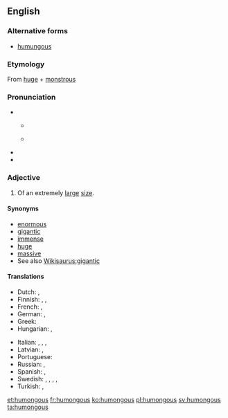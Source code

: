 ==English==

===Alternative forms===
* [[humungous]]

===Etymology===
From [[huge]] + [[monstrous]]

===Pronunciation===
* {{IPA|/ˌhjuːˈmʌŋɡəs/|lang=en}}
** {{a|Northern England}} {{IPA|[çju̟ːˈmʊŋɡəs]|lang=en}}
** {{a|Southern England}} {{IPA|[ˌçju̟ːˈmɐŋɡəs]|lang=en}}
* {{audio|en-us-humongous.ogg|Audio (US)|lang=en}}
* {{rhymes|ʌŋɡəs|lang=en}}

===Adjective===
{{en-adj}}

# {{context|informal|lang=en}} Of an extremely [[large]] [[size]].

====Synonyms====
* [[enormous]]
* [[gigantic]]
* [[immense]]
* [[huge]]
* [[massive]]
* See also [[Wikisaurus:gigantic]]

====Translations====
{{trans-top|extremely large}}
* Dutch: {{t+|nl|enorm}}, {{t+|nl|gigantisch}}
* Finnish: {{t+|fi|valtava}}, {{t+|fi|suunnaton}}, {{t|fi|jättimäinen}}
* French: {{t+|fr|gigantesque}}, {{t+|fr|énorme}}
* German: {{t+|de|riesig}}, {{t+|de|gigantisch}}
* Greek: {{t+|el|θεόρατος}}
* Hungarian: {{t+|hu|óriási}}, {{t+|hu|hatalmas}}
{{trans-mid}}
* Italian: {{t|it|gigantesco}}, {{t+|it|enorme}}, {{t|it|disumano}}, {{t+|it|mastodontico}}
* Latvian: {{t|lv|milzīgs}}, {{t|lv|gigantisks}}
* Portuguese: {{t+|pt|gigantesco}}
* Russian: {{t+|ru|огро́мный}}, {{t+|ru|гигантский}}
* Spanish: {{t+|es|gigante}}, {{t+|es|enorme}}
* Swedish: {{t+|sv|gigantisk}}, {{t+|sv|enorm}}, {{t|sv|mastodontisk}}, {{t+|sv|jättelik}}, {{t+|sv|kolossal}}
* Turkish: {{t+|tr|devasa}},  {{t+|tr|kocaman}}
{{trans-bottom}}

[[et:humongous]]
[[fr:humongous]]
[[ko:humongous]]
[[pl:humongous]]
[[sv:humongous]]
[[ta:humongous]]